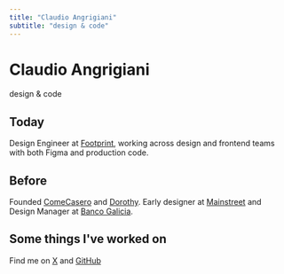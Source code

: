 ```yaml
---
title: "Claudio Angrigiani"
subtitle: "design & code"
---
```


<div className="flex justify-between items-center mb-4">
  <h1 className="text-label-1">Claudio Angrigiani</h1>
  <span className="text-tertiary text-heading-1 italic">design & code</span>
</div>

## Today
Design Engineer at [Footprint](https://onefootprint.com), working across design and frontend teams with both Figma and production code.

## Before

Founded [ComeCasero](https://www.f6s.com/company/comecasero.com) and [Dorothy](https://www.hidorothy.com). Early designer at [Mainstreet](https://www.mainstreet.com) and Design Manager at [Banco Galicia](https://www.bancogalicia.com.ar).

<Divider />

## Some things I've worked on

<ProjectCard
  title="Annotate Instances"
  description="A Figma plugin to annotate instances of your components in your design system so Engineers know what to use."
  link="https://www.figma.com/community/plugin/1148778271243240018/annotate-instances"
  external={true}
  image="/plugins/annotate-instances.svg"
/>

<ProjectCard
  title="Black and White"
  description="A Figma plugin to quickly convert your designs to black and white."
  link="https://www.figma.com/community/plugin/1091815827328120861/black-and-white"
  external={true}
  image="/plugins/black-and-white.svg"
/>

<Divider />

Find me on [X](https://x.com/clodoan) and [GitHub](https://github.com/clodoan) 